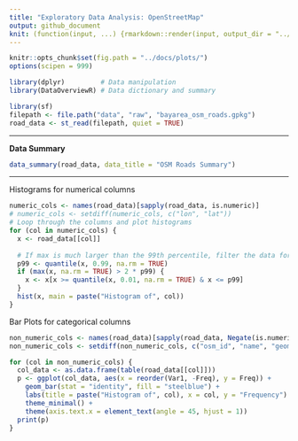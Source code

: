 ```yaml
---
title: "Exploratory Data Analysis: OpenStreetMap" 
output: github_document
knit: (function(input, ...) {rmarkdown::render(input, output_dir = "../docs", )})
---
```


```r
knitr::opts_chunk$set(fig.path = "../docs/plots/")
options(scipen = 999) 
```

```r
library(dplyr)         # Data manipulation
library(DataOverviewR) # Data dictionary and summary
```

```r
library(sf)
filepath <- file.path("data", "raw", "bayarea_osm_roads.gpkg")
road_data <- st_read(filepath, quiet = TRUE)
```

---

**Data Summary**

```r
data_summary(road_data, data_title = "OSM Roads Summary")
```

---

Histograms for numerical columns

```r
numeric_cols <- names(road_data)[sapply(road_data, is.numeric)]
# numeric_cols <- setdiff(numeric_cols, c("lon", "lat"))
# Loop through the columns and plot histograms
for (col in numeric_cols) {
  x <- road_data[[col]]
  
  # If max is much larger than the 99th percentile, filter the data for plotting
  p99 <- quantile(x, 0.99, na.rm = TRUE)
  if (max(x, na.rm = TRUE) > 2 * p99) {
    x <- x[x >= quantile(x, 0.01, na.rm = TRUE) & x <= p99]
  }
  hist(x, main = paste("Histogram of", col))
}
```

Bar Plots for categorical columns

```r
non_numeric_cols <- names(road_data)[sapply(road_data, Negate(is.numeric))]
non_numeric_cols <- setdiff(non_numeric_cols, c("osm_id", "name", "geom"))

for (col in non_numeric_cols) {
  col_data <- as.data.frame(table(road_data[[col]]))
  p <- ggplot(col_data, aes(x = reorder(Var1, -Freq), y = Freq)) +
    geom_bar(stat = "identity", fill = "steelblue") +
    labs(title = paste("Histogram of", col), x = col, y = "Frequency") +
    theme_minimal() +
    theme(axis.text.x = element_text(angle = 45, hjust = 1))
  print(p)
}
```
